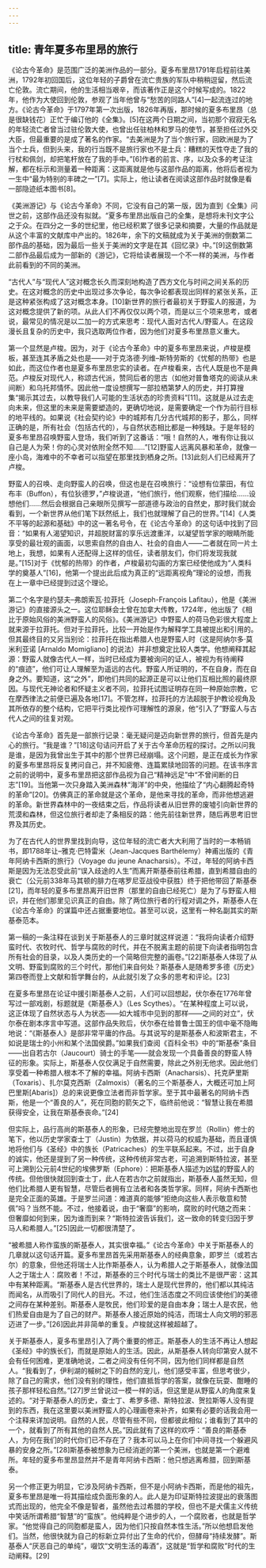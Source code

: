 ```yaml
---
---
---
```

title: 青年夏多布里昂的旅行
---




《论古今革命》是范围广泛的美洲作品的一部分。夏多布里昂1791年启程前往美洲，1792年初回国后，这位年轻的子爵曾在流亡贵族的军队中稍稍逗留，然后流亡伦敦。流亡期间，他的生活相当艰辛，而该著作正是这个时候写成的。1822年，他作为大使回到伦敦，参观了当年他曾与“愁苦的同路人”[4]一起流连过的地方。《论古今革命》于1797年第一次出版，1826年再版，那时候的夏多布里昂（总是很缺钱花）正忙于编订他的《全集》。[5]在这两个日期之间，当初那个寂寂无名的年轻流亡者曾当过驻伦敦大使，也曾出任驻柏林和罗马的使节，甚至担任过外交大臣，但最重要的是成了著名的作家。“去美洲是为了当个旅行家，回欧洲是为了当个士兵，但到头来，我的行当既不是旅行家也不是士兵：糟糕的天性夺走了我的行杖和佩剑，却把笔杆放在了我的手中。”[6]作者的前言、序，以及众多的考证注解，都在标示和测量着一种距离：这距离就是他与这部作品的距离，他将后者视为一生中“最为特别的丰碑之一”[7]。实际上，他让读者在阅读这部作品时就像是看一部隐迹纸本图书[8]。

《美洲游记》与《论古今革命》不同，它没有自己的第一版，因为直到《全集》问世之前，这部作品还没有拟就。“夏多布里昂出版自己的全集，是想将未刊文字公之于众。在四分之一多的世纪里，他已经积累了很多记录和摘要，大量的作品就是从这个丰富的文献库中产出的。1826年，余下的文稿就成为关于美洲的倒数第二部作品的基础，因为最后一些关于美洲的文字是在其《回忆录》中。”[9]这倒数第二部作品最后成为一部新的《游记》，它将给读者展现一个不一样的美洲，与作者此前看到的不同的美洲。

“古代人”与“现代人”这对概念长久而深刻地构造了西方文化与时间之间关系的历史。在这对概念的历史中出现过多次争论，每次争论都表现出同样的紧张关系，正是这种紧张构成了这对概念本身。[10]新世界的旅行者最初关于野蛮人的报道，为这对概念提供了新的项。从此人们不再仅仅以两个项，而是以三个项来思考，或者说，最常见的情况是以二加一的方式来思考：现代人面对古代人/野蛮人。在这段漫长且复杂的历史中，我只选取两位作者，因为他们对夏多布里昂意义重大。

第一个显然是卢梭。因为，对于《论古今革命》中的夏多布里昂来说，卢梭是模板，甚至连其矛盾之处也是——对于克洛德·列维–斯特劳斯的《忧郁的热带》也是如此，而这位作者也是夏多布里昂忠实的读者。在卢梭看来，古代人既是也不是典范。卢梭反对现代人，称颂古代派，赞同后者的思古（如他对普鲁塔克的阅读从未间断）和乌托邦情怀。因此他一度设想撰写一部拉栖第梦人的历史，并打算搜集“揭示其过去，以教导我们人可能的生活状态的珍贵资料”[11]。这就是从过去走向未来，但这里的未来是需要塑造的，更确切地说，是需要确定一个作为前行目标的地平线的。如果说《社会契约论》中的城邦有几分古代城邦的影子，那么，同样正确的是，所有社会（包括古代的），与自然状态相比都是一种残缺。于是年轻的夏多布里昂召唤野蛮人登场，我们听到了这番话：“哦！自然的人，唯有你让我以自己是人为荣！你的心灵对依附全然不知……”[12]野蛮人远离风暴和革命，就像一座小岛，海难中的不幸者可以指望在那里找到栖身之所。[13]此刻人们已经离开了卢梭。

野蛮人的召唤、走向野蛮人的召唤，但这也是在召唤旅行：“设想有位蒙田，有位布丰（Buffon），有位狄德罗，”卢梭说道，“他们旅行，他们观察，他们描绘……设想他们……然后会根据自己亲眼所见撰写一部道德与政治的自然史，那时我们就会看到，一个新世界从他们笔下跃然纸上，我们也就理解了自己的世界。”[14]《人类不平等的起源和基础》中的这一著名号令，在《论古今革命》的这句话中找到了回音：“如果有人渴望知识，并超脱财富的享乐远渡重洋，以凝望哲学家的眼睛所能享受的最壮观的画面，以思索自然的自由人、社会的自由人——二者就在同一片土地上，我想，如果有人还配得上这样的信任，读者朋友们，你们将发现我就是。”[15]对于《忧郁的热带》的作者，卢梭最初勾画的方案已经使他成为“人类科学的奠基人”[16]，他第一个提出此后成为真正的“远距离视角”理论的设想，而我在上一章中已经提到过这个理论。

第二个名字是约瑟夫–弗朗索瓦·拉菲托（Joseph-François Lafitau），他是《美洲游记》的直接源头之一。这位耶稣会士曾在加拿大传教，1724年，他出版了《相比于原始风俗的美洲野蛮人的风俗》。《美洲游记》中野蛮人的荷马色彩很大程度上就来源于拉菲托。但对于拉菲托，比较一开始是作为解释学工具被提出和引用的。但其最终目的又另当别论：拉菲托在指出希腊人也是野蛮人时（这是阿纳尔多·莫米利亚诺 [Arnaldo Momigliano] 的说法）并非想奠定比较人类学。他想阐释其起源：野蛮人就像古代人一样，当时已经成为要被询问的证人，被视为有待阐释的“痕迹”，他们可让人理解至为遥远的古代。野蛮人所证明的，不在自身，而在自身之外。要知道，这“之外”，即他们共同的起源正是可以让他们互相比照的最终原因。与现代无神论者和怀疑主义者不同，拉菲托试图证明存在同一种原始宗教，它在摩西律法之前便已遍及各地[17]。不管怎样，拉菲托的方法超脱于护教论视角及其所依存的整个结构，它把平行类比视作可理解性的源泉，他“引入了”野蛮人与古代人之间的往复对观。



《论古今革命》首先是一部旅行记录：毫无疑问是迈向新世界的旅行，但首先是内心的旅行。“我是谁？”[18]这句诘问开启了关于古今革命历程的探讨。之所以问我是谁，是因为我曾出生于其中的那个世界已经崩塌。这个问题，是正在成长为作家的夏多布里昂将反复拷问自己，并不知疲倦、连篇累牍地回答的问题。在该书序言之前的说明中，夏多布里昂把这部作品视为自己“精神远足”中“不曾间断的日志”[19]。当他第一次只身踏入美洲森林“海洋”的中央，他描绘了“内心翻腾起奇特的革命”[20]。仿佛真正的革命就是这个革命，是他来寻找的革命，而非他想逃避的革命。新世界森林中的一夜结束之后，作品将读者从旧世界的废墟引向新世界的荒漠和森林，但这位旅行者却走了条相反的路：他先前往新世界，随后再思考旧世界及其历史。

为了在古代人的世界里找到向导，这位年轻的流亡者大大利用了当时的一本畅销书，即1788年让–雅克·巴特雷米（Jean-Jacques Barthélemy）神甫出版的《青年阿纳卡西斯的旅行》（Voyage du jeune Anacharsis）。不过，年轻的阿纳卡西斯是因为无法忍受此前“误入歧途的人生”而离开斯基泰前往希腊，直到希腊自由的衰亡（公元前338年马其顿的腓力在喀罗尼亚战役中获胜）终于把他带回了斯基泰[21]，而年轻的夏多布里昂离开旧世界（那里的自由已经死亡）是为了与野蛮人相识，并在他们那里见识真正的自由。除了两位旅行者的行程对调之外，斯基泰人在《论古今革命》的谋篇中还占据重要地位。甚至可以说，这里有一种名副其实的斯基泰范本。

第一稿的一条注释在谈到关于斯基泰人的三章时就这样说道：“我将向读者介绍野蛮时代、农牧时代、哲学与腐败的时代，并在不脱离主题的前提下向读者指明包含所有社会的目录，以及人类历史的一个简略但完整的画卷。”[22]斯基泰人体现了从文明、野蛮到腐败的三个时代，那他们来自何处？斯基泰人是随希罗多德《历史》第四卷而登上文献和哲学舞台的，从此就引发了众多的思考和评论。[23]

在夏多布里昂在论证中援引斯基泰人之前，人们可以回想起，伏尔泰在1776年曾写过一部戏剧，标题就是《斯基泰人》（Les Scythes）。“在某种程度上可以说，这正体现了自然状态与人为状态——如大城市中见到的那样——之间的对立”，伏尔泰在剧本序言中写道。这部作品失败后，伏尔泰在给普鲁士国王的信中毫不隐晦地说：“《斯基泰人》是部非常平庸的作品。与其说写的是斯基泰人和波斯君主，不如说是瑞士的小州和某个法国侯爵。”如果我们查阅《百科全书》中的“斯基泰”条目——出自若古尔（Jaucourt）骑士的手笔——就会发现一个具备善良的野蛮人特征的形象。实际上，斯基泰人仅仅满足于自然需要，除此之外别无他求。因此他们享受着一种希腊人根本不了解的幸福。阿纳卡西斯（Anacharsis）、托克萨里斯（Toxaris）、扎尔莫克西斯（Zalmoxis）（著名的三个斯基泰人，大概还可加上阿巴里斯[Abaris]）总的来说更像立法者而非哲学家。至于其中最著名的阿纳卡西斯，他是一个“善良的人”，死在同胞的箭矢之下，临终前他说：“智慧让我在希腊获得安全，让我在斯基泰丧命。”[24]

但实际上，品行高尚的斯基泰人的形象，已经完整地出现在罗兰（Rollin）修士的笔下，他以历史学家查士丁（Justin）为依据，并以荷马的权威为基础，而且谨慎地将他们与《圣经》中的族长（Patricaches）的生平联系起来。不过，出于自身的诚实，他还是提到了另一种传统，这种传统非常古老，可追溯到斯特拉波，甚至可上溯到公元前4世纪的埃佛罗斯（Ephore）：把斯基泰人描述为凶猛的野蛮人的传统。但他很快就回到查士丁，此人在若古尔之前就指出，斯基泰人虽然无知，但他们比希腊人更有智慧，尽管后者拥有立法者和各类哲学家。同样，阿纳卡西斯也是完全正面的英雄。于是罗兰问道：难道真的能够“拒绝向这些人表示敬意和赞佩”吗？当然不能。不过，他接着说，由于“奢靡”的影响，腐败的时代随之而来：但奢靡如何到来，因为谁而到来？“斯特拉波告诉我们，这一致命的转变归因于罗马人和希腊人。”[25]因此一切都很清楚了。

“被希腊人称作蛮族的斯基泰人，其实很幸福。”《论古今革命》中关于斯基泰人的几章就以这句话开篇。夏多布里昂首先采用斯基泰人的经典意象，即罗兰（或若古尔）的意象，但他还将瑞士人比作斯基泰人，认为希腊人之于斯基泰人，就像法国人之于瑞士人：腐败者！不过，斯基泰的三个时代与瑞士的类比不是很严密：这其中有某种距离。“斯基泰人是古代世界的，瑞士人是现代世界的，他们都以其纯洁而闻名，从而吸引了同代人的目光。不过，他们生活态度之不同应该使他们的美德之间存在某种差别。斯基泰人是牧民，他们珍爱的是自由本身；瑞士人是农民，他们热爱自由是为了自己的财产。斯基泰人接近原始的纯洁，而瑞士人向文明的邪恶迈进了一步。”[26]因此并非简单的重复。卢梭就这样被超越了。

关于斯基泰人，夏多布里昂引入了两个重要的修正。斯基泰人的生活不再让人想起《圣经》中的族长们，而就是原始人的生活。因此，从斯基泰人转向印第安人就不会有任何困难，更准确地说，二者之间没有任何不同，因为他们同样都是自然人。“我看到了，伊利湖的槭树之下的自然的宠儿，他们感受丰富，但思考很少，除了自己的需求，他们没有别的理性，他们直抵哲学的答案，就像在玩耍、酣睡的孩子那样轻松自然。”[27]罗兰曾说过一模一样的话，但这里是从野蛮人的角度来复述的。“对于斯基泰人的历史，查士丁、希罗多德、斯特拉波、贺拉斯等人没有提到的东西，我在这里要以美洲野蛮人的心理画卷来补齐，如果有必要的话我会用一个注释来详加说明。自然的人民，尽管有些不同，但都彼此相似；谁看到了其中的一个，就看到了所有其他的自然人民。”因此就有了这样的欢呼：“善良的斯基泰人，为何在我们的时代你们已不存在了？我本可以马上在你们中间寻找一个躲避风暴的安身之所。”[28]斯基泰被想象为已经消逝的第一个美洲，也就是第一个避难所。年轻的夏多布里昂显然并不是青年阿纳卡西斯：他只想逃离希腊，回到斯基泰。

另一个修正更为明显，它涉及阿纳卡西斯，但不是小阿纳卡西斯，而是他的祖先，夏多布里昂是唯一将其描绘成负面形象的人。此人是为印证斯特拉波提出的衰落图式而出现的，他完全不像是智者，虽然他去过希腊的学校，但也不是犬儒主义传统中笑话所谓希腊“智慧”的“蛮族”。他纯粹是个进步的人，一个腐败者，也就是哲学家。“他觉得自己的同胞都是蛮人，因为他们只按自然本性生活。”所以他想启发他们。当然，他很快就为自己的标新立异付出了生命的代价，但酵母“持续发酵”。斯基泰人“厌恶自己的单纯”，啜饮“文明生活的毒酒”，这就是“哲学和腐败”时代的生动阐释。[29]